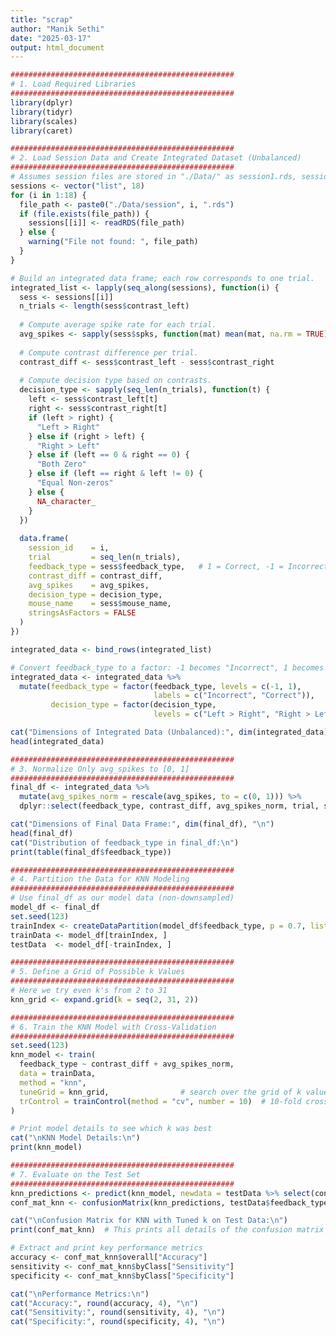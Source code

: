 ```yaml
---
title: "scrap"
author: "Manik Sethi"
date: "2025-03-17"
output: html_document
---
```


```r

##################################################
# 1. Load Required Libraries
##################################################
library(dplyr)
library(tidyr)
library(scales)
library(caret)

##################################################
# 2. Load Session Data and Create Integrated Dataset (Unbalanced)
##################################################
# Assumes session files are stored in "./Data/" as session1.rds, session2.rds, ..., session18.rds.
sessions <- vector("list", 18)
for (i in 1:18) {
  file_path <- paste0("./Data/session", i, ".rds")
  if (file.exists(file_path)) {
    sessions[[i]] <- readRDS(file_path)
  } else {
    warning("File not found: ", file_path)
  }
}

# Build an integrated data frame; each row corresponds to one trial.
integrated_list <- lapply(seq_along(sessions), function(i) {
  sess <- sessions[[i]]
  n_trials <- length(sess$contrast_left)
  
  # Compute average spike rate for each trial.
  avg_spikes <- sapply(sess$spks, function(mat) mean(mat, na.rm = TRUE))
  
  # Compute contrast difference per trial.
  contrast_diff <- sess$contrast_left - sess$contrast_right
  
  # Compute decision type based on contrasts.
  decision_type <- sapply(seq_len(n_trials), function(t) {
    left <- sess$contrast_left[t]
    right <- sess$contrast_right[t]
    if (left > right) {
      "Left > Right"
    } else if (right > left) {
      "Right > Left"
    } else if (left == 0 & right == 0) {
      "Both Zero"
    } else if (left == right & left != 0) {
      "Equal Non-zeros"
    } else {
      NA_character_
    }
  })
  
  data.frame(
    session_id    = i,
    trial         = seq_len(n_trials),
    feedback_type = sess$feedback_type,   # 1 = Correct, -1 = Incorrect
    contrast_diff = contrast_diff,
    avg_spikes    = avg_spikes,
    decision_type = decision_type,
    mouse_name    = sess$mouse_name,
    stringsAsFactors = FALSE
  )
})

integrated_data <- bind_rows(integrated_list)

# Convert feedback_type to a factor: -1 becomes "Incorrect", 1 becomes "Correct"
integrated_data <- integrated_data %>%
  mutate(feedback_type = factor(feedback_type, levels = c(-1, 1),
                                labels = c("Incorrect", "Correct")),
         decision_type = factor(decision_type,
                                levels = c("Left > Right", "Right > Left", "Both Zero", "Equal Non-zeros")))

cat("Dimensions of Integrated Data (Unbalanced):", dim(integrated_data), "\n")
head(integrated_data)

##################################################
# 3. Normalize Only avg_spikes to [0, 1]
##################################################
final_df <- integrated_data %>%
  mutate(avg_spikes_norm = rescale(avg_spikes, to = c(0, 1))) %>%
  dplyr::select(feedback_type, contrast_diff, avg_spikes_norm, trial, session_id, mouse_name, decision_type)

cat("Dimensions of Final Data Frame:", dim(final_df), "\n")
head(final_df)
cat("Distribution of feedback_type in final_df:\n")
print(table(final_df$feedback_type))

##################################################
# 4. Partition the Data for KNN Modeling
##################################################
# Use final_df as our model data (non-downsampled)
model_df <- final_df
set.seed(123)
trainIndex <- createDataPartition(model_df$feedback_type, p = 0.7, list = FALSE)
trainData <- model_df[trainIndex, ]
testData  <- model_df[-trainIndex, ]

##################################################
# 5. Define a Grid of Possible k Values
##################################################
# Here we try even k's from 2 to 31
knn_grid <- expand.grid(k = seq(2, 31, 2))

##################################################
# 6. Train the KNN Model with Cross-Validation
##################################################
set.seed(123)
knn_model <- train(
  feedback_type ~ contrast_diff + avg_spikes_norm,
  data = trainData,
  method = "knn",
  tuneGrid = knn_grid,                # search over the grid of k values
  trControl = trainControl(method = "cv", number = 10)  # 10-fold cross-validation
)

# Print model details to see which k was best
cat("\nKNN Model Details:\n")
print(knn_model)

##################################################
# 7. Evaluate on the Test Set
##################################################
knn_predictions <- predict(knn_model, newdata = testData %>% select(contrast_diff, avg_spikes_norm))
conf_mat_knn <- confusionMatrix(knn_predictions, testData$feedback_type)

cat("\nConfusion Matrix for KNN with Tuned k on Test Data:\n")
print(conf_mat_knn)  # This prints all details of the confusion matrix

# Extract and print key performance metrics
accuracy <- conf_mat_knn$overall["Accuracy"]
sensitivity <- conf_mat_knn$byClass["Sensitivity"]
specificity <- conf_mat_knn$byClass["Specificity"]

cat("\nPerformance Metrics:\n")
cat("Accuracy:", round(accuracy, 4), "\n")
cat("Sensitivity:", round(sensitivity, 4), "\n")
cat("Specificity:", round(specificity, 4), "\n")
```


